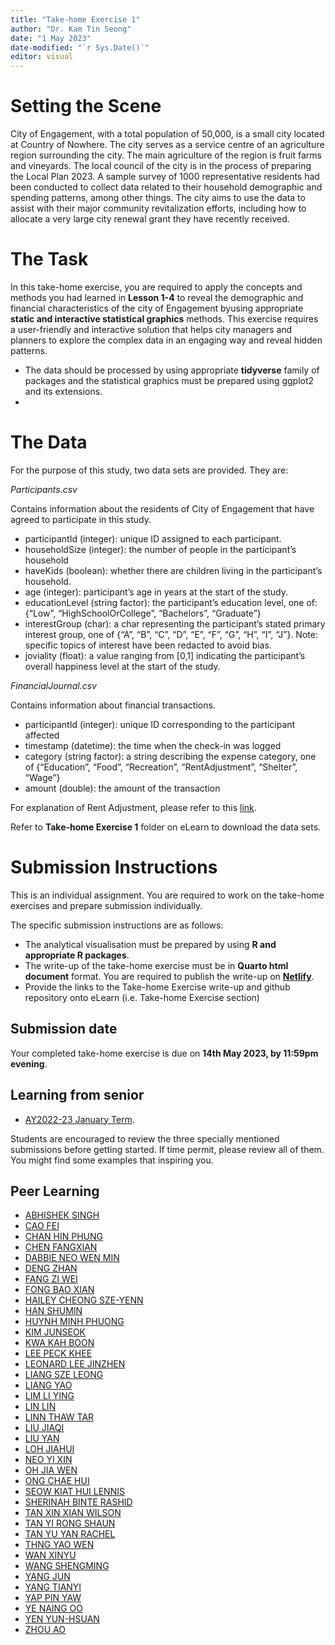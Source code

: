 ```yaml
---
title: "Take-home Exercise 1"
author: "Dr. Kam Tin Seong"
date: "1 May 2023"
date-modified: "`r Sys.Date()`"
editor: visual
---
```


# Setting the Scene

City of Engagement, with a total population of 50,000, is a small city located at Country of Nowhere. The city serves as a service centre of an agriculture region surrounding the city. The main agriculture of the region is fruit farms and vineyards. The local council of the city is in the process of preparing the Local Plan 2023. A sample survey of 1000 representative residents had been conducted to collect data related to their household demographic and spending patterns, among other things. The city aims to use the data to assist with their major community revitalization efforts, including how to allocate a very large city renewal grant they have recently received.

# The Task

In this take-home exercise, you are required to apply the concepts and methods you had learned in **Lesson 1-4** to reveal the demographic and financial characteristics of the city of Engagement byusing appropriate **static and interactive statistical graphics** methods. This exercise requires a user-friendly and interactive solution that helps city managers and planners to explore the complex data in an engaging way and reveal hidden patterns.

::: callout-important
-   The data should be processed by using appropriate **tidyverse** family of packages and the statistical graphics must be prepared using ggplot2 and its extensions.
-   
:::

# The Data

For the purpose of this study, two data sets are provided. They are:

*Participants.csv*

Contains information about the residents of City of Engagement that have agreed to participate in this study.

-   participantId (integer): unique ID assigned to each participant.
-   householdSize (integer): the number of people in the participant's household
-   haveKids (boolean): whether there are children living in the participant's household.
-   age (integer): participant's age in years at the start of the study.
-   educationLevel (string factor): the participant's education level, one of: {"Low", "HighSchoolOrCollege", "Bachelors", "Graduate"}
-   interestGroup (char): a char representing the participant's stated primary interest group, one of {"A", "B", "C", "D", "E", "F", "G", "H", "I", "J"}. Note: specific topics of interest have been redacted to avoid bias.
-   joviality (float): a value ranging from \[0,1\] indicating the participant's overall happiness level at the start of the study.

*FinancialJournal.csv*

Contains information about financial transactions.

-   participantId (integer): unique ID corresponding to the participant affected
-   timestamp (datetime): the time when the check-in was logged
-   category (string factor): a string describing the expense category, one of {"Education", "Food", "Recreation", "RentAdjustment", "Shelter", "Wage"}
-   amount (double): the amount of the transaction

For explanation of Rent Adjustment, please refer to this [link](https://www.lawinsider.com/dictionary/rent-adjustment-amount).

::: callout-note
Refer to **Take-home Exercise 1** folder on eLearn to download the data sets.
:::

# Submission Instructions

This is an individual assignment. You are required to work on the take-home exercises and prepare submission individually.

::: callout-important
The specific submission instructions are as follows:

-   The analytical visualisation must be prepared by using **R and appropriate R packages**.
-   The write-up of the take-home exercise must be in **Quarto html document** format. You are required to publish the write-up on [**Netlify**](https://www.netlify.com/).
-   Provide the links to the Take-home Exercise write-up and github repository onto eLearn (i.e. Take-home Exercise section)
:::

## Submission date

Your completed take-home exercise is due on **14th May 2023, by 11:59pm evening**.

## Learning from senior

-   [AY2022-23 January Term](https://isss608-ay2022-23jan.netlify.app/take-home_ex/th_ex03#peer-learning-1).

::: callout-note
Students are encouraged to review the three specially mentioned submissions before getting started. If time permit, please review all of them. You might find some examples that inspiring you.
:::

## Peer Learning

- [ABHISHEK SINGH]()
- [CAO FEI]()
- [CHAN HIN PHUNG]()
- [CHEN FANGXIAN]()
- [DABBIE NEO WEN MIN]()
- [DENG ZHAN]()
- [FANG ZI WEI]()
- [FONG BAO XIAN]()
- [HAILEY CHEONG SZE-YENN]()
- [HAN SHUMIN]()
- [HUYNH MINH PHUONG]()
- [KIM JUNSEOK]()
- [KWA KAH BOON]()
- [LEE PECK KHEE]()
- [LEONARD LEE JINZHEN]()
- [LIANG SZE LEONG]()
- [LIANG YAO]()
- [LIM LI YING]()
- [LIN LIN]()
- [LINN THAW TAR]()
- [LIU JIAQI]()
- [LIU YAN]()
- [LOH JIAHUI]()
- [NEO YI XIN]()
- [OH JIA WEN]()
- [ONG CHAE HUI]()
- [SEOW KIAT HUI LENNIS]()
- [SHERINAH BINTE RASHID]()
- [TAN XIN XIAN WILSON]()
- [TAN YI RONG SHAUN]()
- [TAN YU YAN RACHEL]()
- [THNG YAO WEN]()
- [WAN XINYU]()
- [WANG SHENGMING]()
- [YANG JUN]()
- [YANG TIANYI]()
- [YAP PIN YAW]()
- [YE NAING OO]()
- [YEN YUN-HSUAN]()
- [ZHOU AO]()
